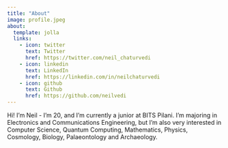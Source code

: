 ```yaml
---
title: "About"
image: profile.jpeg
about:
  template: jolla
  links:
    - icon: twitter
      text: Twitter
      href: https://twitter.com/neil_chaturvedi
    - icon: linkedin
      text: LinkedIn
      href: https://linkedin.com/in/neilchaturvedi
    - icon: github
      text: Github
      href: https://github.com/neilvedi
---
```


Hi! I'm Neil - I'm 20, and I'm currently a junior at BITS Pilani. I'm majoring in Electronics and Communications Engineering, but I'm also very interested in Computer Science, Quantum Computing, Mathematics, Physics, Cosmology, Biology, Palaeontology and Archaeology.
